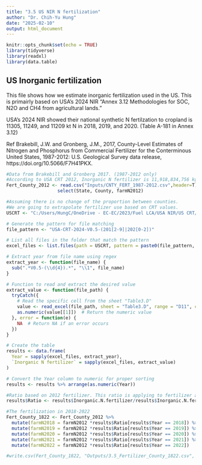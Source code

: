 ```yaml
---
title: "3.5 US NIR N fertilization"
author: "Dr. Chih-Yu Hung"
date: "2025-02-10"
output: html_document
---
```



```r
knitr::opts_chunk$set(echo = TRUE)
library(tidyverse)
library(readxl)
library(data.table)
```


## US Inorganic fertilization

This file shows how we estimate inorganic fertilization used in the US. This is primairly based on USA's 2024 NIR "Annex 3.12 Methodologies for SOC, N2O and CH4 from agricultural lands." 

USA's 2024 NIR showed their national synthetic N fertilzation to cropland is 11305, 11249, and 11209 kt N in 2018, 2019, and 2020. (Table A-181 in Annex 3.12)


Ref
Brakebill, J.W. and Gronberg, J.M., 2017, County-Level Estimates of Nitrogen and Phosphorus from Commercial Fertilizer for the Conterminous United States, 1987-2012: U.S. Geological Survey data release, https://doi.org/10.5066/F7H41PKX.

```r
#Data from Brakebill and Gronberg 2017. (1987-2012 only) 
#According to USA CRT 2012, Inorganic N fertilizer is 11,918,834,756 kg N (NOT t N, the unit is wrong in their CRT), it's equal to sum of farm N 2012 in Brakebill's file
Fert_County_2012 <- read.csv("Inputs/CNTY_FERT_1987-2012.csv",header=T) %>%
                   select(State, County, farmN2012)    

#Assuming there is no change of the proportion between counties. 
#We are going to extrapolate fertilizer use based on CRT values. 
USCRT <- "C:/Users/HungC/OneDrive - EC-EC/2023/Fuel LCA/USA NIR/US CRT/USA-CRT-2024-V0.5-submission-started/"

# Generate the pattern for file matching
file_pattern <- "USA-CRT-2024-V0.5-(201[2-9]|202[0-2])"

# List all files in the folder that match the pattern
excel_files <- list.files(path = USCRT, pattern = paste0(file_pattern, ".*\\.xlsx$"), full.names = TRUE)

# Extract year from file name using regex
extract_year <- function(file_name) {
  sub(".*V0.5-(\\d{4}).*", "\\1", file_name)
}

# Function to read and extract the desired value
extract_value <- function(file_path) {
  tryCatch({
    # Read the specific cell from the sheet "Table3.D"
    value <- read_excel(file_path, sheet = "Table3.D", range = "D11", col_names = FALSE, .name_repair = "minimal")
    as.numeric(value[[1]])  # Return the numeric value
  }, error = function(e) {
    NA  # Return NA if an error occurs
  })
}

# Create the table
results <- data.frame(
  Year = sapply(excel_files, extract_year),
  `Inorganic N fertilizer` = sapply(excel_files, extract_value)
)

# Convert the Year column to numeric for proper sorting
results <- results %>% arrange(as.numeric(Year))

#Ratio based on 2012 fertilizer. This ratio is applying to fertilizer at county level in 2012. 
results$Ratio <- results$Inorganic.N.fertilizer/results$Inorganic.N.fertilizer[1]

#The fertilization in 2018-2022
Fert_County_1822 <- Fert_County_2012 %>%
  mutate(farmN2018 = farmN2012 *results$Ratio[results$Year == 2018]) %>%
  mutate(farmN2019 = farmN2012 *results$Ratio[results$Year == 2019]) %>%
  mutate(farmN2020 = farmN2012 *results$Ratio[results$Year == 2020]) %>%
  mutate(farmN2021 = farmN2012 *results$Ratio[results$Year == 2021]) %>%
  mutate(farmN2022 = farmN2012 *results$Ratio[results$Year == 2022]) 

#write.csv(Fert_County_1822, "Outputs/3.5_Fertilizer_County_1822.csv", row.names = FALSE)
```
